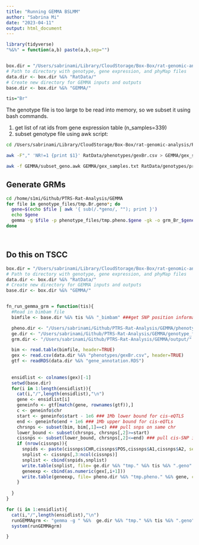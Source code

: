 ```yaml
---
title: "Running GEMMA BSLMM"
author: "Sabrina Mi"
date: "2023-04-11"
output: html_document
---
```


```r
library(tidyverse)
"%&%" = function(a,b) paste(a,b,sep="")


box.dir = "/Users/sabrinami/Library/CloudStorage/Box-Box/rat-genomic-analysis/PTRS-2023/"
# Path to directory with genotype, gene expression, and phyMap files
data.dir <- box.dir %&% "RatData/"
# Create new directory for GEMMA inputs and outputs
base.dir <- box.dir %&% "GEMMA/"

tis="Br"


```


The genotype file is too large to be read into memory, so we subset it using bash commands.

1. get list of rat ids from gene expression table (n_samples=339)
2. subset genotype file using awk script:
```bash
cd /Users/sabrinami/Library/CloudStorage/Box-Box/rat-genomic-analysis/PTRS-2023

awk -F"," 'NR!=1 {print $1}' RatData/phenotypes/gexBr.csv > GEMMA/gex_samples.txt
```


```bash
awk -f GEMMA/subset_geno.awk GEMMA/gex_samples.txt RatData/genotypes/processed_genotype.txt > GEMMA/Br_bimbam

```


## Generate GRMs

```bash
cd /home/s1mi/Github/PTRS-Rat-Analysis/GEMMA
for file in genotype_files/tmp.Br.geno*; do
  gene=$(echo $file | awk '{ sub(/.*geno/, ""); print }')
  echo $gene
  gemma -g $file -p phenotype_files/tmp.pheno.$gene -gk -o grm_Br_$gene
done




```





## Do this on TSCC
```r
box.dir = "/Users/sabrinami/Library/CloudStorage/Box-Box/rat-genomic-analysis/PTRS-2023/"
# Path to directory with genotype, gene expression, and phyMap files
data.dir <- box.dir %&% "RatData/"
# Create new directory for GEMMA inputs and outputs
base.dir <- box.dir %&% "GEMMA/"


fn_run_gemma_grm = function(tis){
  #Read in bimbam file
  bimfile <- base.dir %&% tis %&% "_bimbam" ###get SNP position information###

  pheno.dir <- "/Users/sabrinami/Github/PTRS-Rat-Analysis/GEMMA/phenotype_files/"
  ge.dir <- "/Users/sabrinami/Github/PTRS-Rat-Analysis/GEMMA/genotype_files/"
  grm.dir <- "/Users/sabrinami/Github/PTRS-Rat-Analysis/GEMMA/output/"

  bim <- read.table(bimfile, header=TRUE)
  gex <- read.csv(data.dir %&% "phenotypes/gexBr.csv", header=TRUE)
  gtf <- readRDS(data.dir %&% "gene_annotation.RDS")
    
    
  ensidlist <- colnames(gex)[-1]
  setwd(base.dir)
  for(i in 1:length(ensidlist)){
    cat(i,"/",length(ensidlist),"\n")
    gene <- ensidlist[i]
    geneinfo <- gtf[match(gene, rownames(gtf)),]
    c <- geneinfo$chr
    start <- geneinfo$start - 1e6 ### 1Mb lower bound for cis-eQTLS
    end <- geneinfo$end + 1e6 ### 1Mb upper bound for cis-eQTLs
    chrsnps <- subset(bim, bim[,1]==c) ### pull snps on same chr
    lower_bound <- subset(chrsnps, chrsnps[,2]>=start)
    cissnps <- subset(lower_bound, chrsnps[,2]<=end) ### pull cis-SNP info
    if (nrow(cissnps)){
      snpids <- paste(cissnps$CHR,cissnps$POS,cissnps$A1,cissnps$A2, sep="_")
      snplist <- cissnps[,3:ncol(cissnps)]
      snplist <- cbind(snpids,snplist)
      write.table(snplist, file= ge.dir %&% "tmp." %&% tis %&% ".geno" %&% gene, quote=F,col.names=F,row.names=F)
      geneexp <- cbind(as.numeric(gex[,i+1]))
      write.table(geneexp, file= pheno.dir %&% "tmp.pheno." %&% gene, col.names=F, row.names = F, quote=F) #output pheno for gemma
    }
    
  }
}

for (i in 1:ensidlist){
  cat(i,"/",length(ensidlist),"\n")
  runGEMMAgrm <- "gemma -g " %&%  ge.dir %&% "tmp." %&% tis %&% ".geno" %&% gene %&% " -p " %&% pheno.dir %&% "tmp.pheno." %&%  gene  %&%  " -gk -o grm_" %&% tis %&% "_" %&% gene
  system(runGEMMAgrm)

}



```

